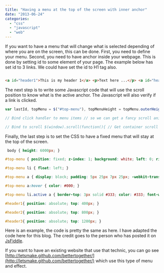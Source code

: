 ```yaml
---
title: "Having a menu at the top of the screen with inner anchor"
date: "2013-06-24"
categories: 
  - "css"
  - "javascript"
  - "web"
---
```


If you want to have a menu that will change what is selected depending of where you are on the screen, this can be done. First, you need to define your menu. Second, you need to have anchor inside your webpage. This is done by setting id to some element of your page. The example below has set id to 3 links. We could have set the id to H1 tag also.


```html  <ul id="top-menu"> <li class="active"> <a href="#">Home</a> </li> <li> <a href="#header1">Header 1</a> </li> <li> <a href="#header2">Header 2</a> </li> <li> <a href="#header3">Header 3</a> </li> </ul>

<a id="header1">This is my header 1</a> <p>Text here ...</p> <a id="header2">This is my header 2</a> <p>Text here ...</p> <a id="header3">This is my header 3</a> <p>Text here ...</p> ​
``` 

The next step is to write some Javascript code that will use the scroll position to know what is the active anchor. The Javascript will also verify if a link is clicked.

```typescript
var lastId, topMenu = $("#top-menu"), topMenuHeight = topMenu.outerHeight()+15, // All list items menuItems = topMenu.find("a"), // Anchors corresponding to menu items scrollItems = menuItems.map(function(){ var item = $($(this).attr("href")); if (item.length) { return item; } });

// Bind click handler to menu items // so we can get a fancy scroll animation menuItems.click(function(e){ var href = $(this).attr("href"), offsetTop = href === "#" ? 0 : $(href).offset().top-topMenuHeight+1; $('html, body').stop().animate({ scrollTop: offsetTop }, 300); e.preventDefault(); });

// Bind to scroll $(window).scroll(function(){ // Get container scroll position var fromTop = $(this).scrollTop()+topMenuHeight; // Get id of current scroll item var cur = scrollItems.map(function(){ if ($(this).offset().top < fromTop) return this; }); // Get the id of the current element cur = cur[cur.length-1]; var id = cur && cur.length ? cur[0].id : ""; if (lastId !== id) { lastId = id; // Set/remove active class menuItems .parent().removeClass("active") .end().filter("[href=#"+id+"]").parent().addClass("active"); } });​


``` 


Finally, the last step is to set the CSS to have a fixed menu that will stay at the top of the screen.


```css
 body { height: 6000px; }

#top-menu { position: fixed; z-index: 1; background: white; left: 0; right: 0; top: 0; }

#top-menu li { float: left; }

#top-menu a { display: block; padding: 5px 25px 7px 25px; -webkit-transition: 1s all ease; -moz-transition: 1s all ease; transition: 1s all ease; border-top: 3px solid white; color: #666; text-decoration: none; }

#top-menu a:hover { color: #000; }

#top-menu li.active a { border-top: 3px solid #333; color: #333; font-weight: bold; }

#header1{ position: absolute; top: 400px; }

#header2{ position: absolute; top: 800px; }

#header3{ position: absolute; top: 1200px; } ​ 
```


Here is an example, the code is pretty the same as here. I have adapted the code here for this blog. The credit goes to the person who has posted it on [JsFiddle](http://jsfiddle.net/mekwall/up4nu/).

If you want to have an existing website that use that technic, you can go see [http://letsmake.github.com/bettertogether/](http://letsmake.github.com/bettertogether/) which use this type of menu and effect.
